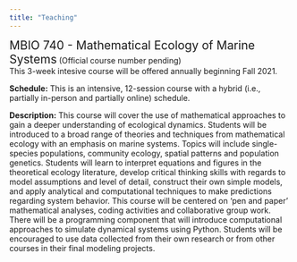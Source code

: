 ```yaml
---
title: "Teaching"
---
```

<div style="text-align: left">  
<span style="font-size:1.5em;"> MBIO 740 - Mathematical Ecology of Marine Systems</span>
 (Official course number pending)
<br>
This 3-week intesive course will be offered annually beginning Fall 2021.
<br>

**Schedule:** This is an intensive, 12-session course with a hybrid (i.e., partially in-person and partially online) schedule. 
<br>

**Description:** This course will cover the use of mathematical approaches to gain a deeper understanding of ecological dynamics. Students will be introduced to a broad range of theories and techniques from mathematical ecology with an emphasis on marine systems. Topics will include single-species populations, community ecology, spatial patterns and population genetics. Students will learn to interpret equations and figures in the theoretical ecology literature, develop critical thinking skills with regards to model assumptions and level of detail, construct their own simple models, and apply analytical and computational techniques to make predictions regarding system behavior. This course will be centered on 'pen and paper' mathematical analyses, coding activities and collaborative group work. There will be a programming component that will introduce computational approaches to simulate dynamical systems using Python. Students will be encouraged to use data collected from their own research or from other courses in their final modeling projects.
<br>

</div>
